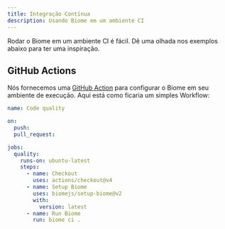 ```yaml
---
title: Integração Contínua
description: Usando Biome em um ambiente CI
---
```


Rodar o Biome em um ambiente CI é fácil. Dê uma olhada nos exemplos abaixo para ter uma inspiração.

## GitHub Actions

Nós fornecemos uma [GitHub Action](https://github.com/marketplace/actions/setup-biome) para configurar o Biome em seu ambiente de execução.
Aqui está como ficaria um simples Workflow:

```yaml title="pull_request.yml"
name: Code quality

on:
  push:
  pull_request:

jobs:
  quality:
    runs-on: ubuntu-latest
    steps:
      - name: Checkout
        uses: actions/checkout@v4
      - name: Setup Biome
        uses: biomejs/setup-biome@v2
        with:
          version: latest
      - name: Run Biome
        run: biome ci .
```
